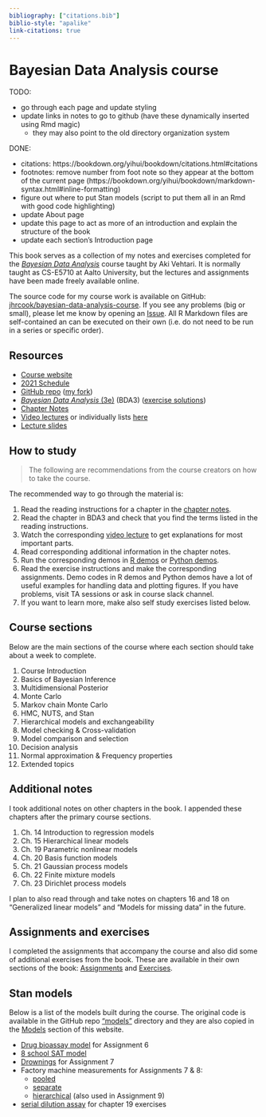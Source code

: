 ```yaml
---
bibliography: ["citations.bib"]
biblio-style: "apalike"
link-citations: true
---
```


# Bayesian Data Analysis course {-}

TODO:

- go through each page and update styling
- update links in notes to go to github (have these dynamically inserted using Rmd magic)
  - they may also point to the old directory organization system

DONE:

- citations: https://bookdown.org/yihui/bookdown/citations.html#citations
- footnotes: remove number from foot note so they appear at the bottom of the current page (https://bookdown.org/yihui/bookdown/markdown-syntax.html#inline-formatting)
- figure out where to put Stan models (script to put them all in an Rmd with good code highlighting)
- update About page
- update this page to act as more of an introduction and explain the structure of the book
- update each section's Introduction page


This book serves as a collection of my notes and exercises completed for the [*Bayesian Data Analysis*](https://avehtari.github.io/BDA_course_Aalto/) course taught by Aki Vehtari.
It is normally taught as CS-E5710 at Aalto University, but the lectures and assignments have been made freely available online.

The source code for my course work is available on GitHub: [jhrcook/bayesian-data-analysis-course](https://github.com/jhrcook/bayesian-data-analysis-course).
If you see any problems (big or small), please let me know by opening an [Issue](https://github.com/jhrcook/bayesian-data-analysis-course/issues).
All R Markdown files are self-contained an can be executed on their own (i.e. do not need to be run in a series or specific order).

## Resources

- [Course website](https://avehtari.github.io/BDA_course_Aalto/)
- [2021 Schedule](https://avehtari.github.io/BDA_course_Aalto/Aalto2021.html#Schedule_2021)
- [GitHub repo](https://github.com/avehtari/BDA_course_Aalto) ([my fork](https://github.com/jhrcook/BDA_course_Aalto))
- [*Bayesian Data Analysis* (3e)](https://users.aalto.fi/~ave/BDA3.pdf) (BDA3) ([exercise solutions](https://github.com/jhrcook/bayesian-data-analysis-course/blob/master/reading/bda3-exercise-solutions.pdf))
- [Chapter Notes](https://avehtari.github.io/BDA_course_Aalto/chapter_notes/BDA_notes.pdf)
- [Video lectures](https://aalto.cloud.panopto.eu/Panopto/Pages/Sessions/List.aspx#folderID=%22f0ec3a25-9e23-4935-873b-a9f401646812%22) or individually lists [here](https://avehtari.github.io/BDA_course_Aalto/#videos)
- [Lecture slides](https://github.com/avehtari/BDA_course_Aalto/tree/master/slides)

## How to study

> The following are recommendations from the course creators on how to take the course.

The recommended way to go through the material is:

1. Read the reading instructions for a chapter in the [chapter notes](https://avehtari.github.io/BDA_course_Aalto/chapter_notes/BDA_notes.pdf).
2. Read the chapter in BDA3 and check that you find the terms listed in the reading instructions.
3. Watch the corresponding [video lecture](https://aalto.cloud.panopto.eu/Panopto/Pages/Sessions/List.aspx#folderID=%22f0ec3a25-9e23-4935-873b-a9f401646812%22) to get explanations for most important parts.
4. Read corresponding additional information in the chapter notes.
5. Run the corresponding demos in [R demos](https://github.com/avehtari/BDA_R_demos) or [Python demos](https://github.com/avehtari/BDA_py_demos).
6. Read the exercise instructions and make the corresponding assignments. Demo codes in R demos and Python demos have a lot of useful examples for handling data and plotting figures. If you have problems, visit TA sessions or ask in course slack channel.
7. If you want to learn more, make also self study exercises listed below.

## Course sections

Below are the main sections of the course where each section should take about a week to complete.

1. Course Introduction
2. Basics of Bayesian Inference
3. Multidimensional Posterior
4. Monte Carlo
5. Markov chain Monte Carlo
6. HMC, NUTS, and Stan
7. Hierarchical models and exchangeability
8. Model checking & Cross-validation
9. Model comparison and selection
10. Decision analysis
11. Normal approximation & Frequency properties
12. Extended topics

## Additional notes

I took additional notes on other chapters in the book.
I appended these chapters after the primary course sections.

1. Ch. 14 Introduction to regression models
1. Ch. 15 Hierarchical linear models
1. Ch. 19 Parametric nonlinear models
1. Ch. 20 Basis function models
1. Ch. 21 Gaussian process models
1. Ch. 22 Finite mixture models
1. Ch. 23 Dirichlet process models

I plan to also read through and take notes on chapters 16 and 18 on "Generalized linear models" and "Models for missing data" in the future.

## Assignments and exercises

I completed the assignments that accompany the course and also did some of additional exercises from the book.
These are available in their own sections of the book: [Assignments](#assignments-intro) and [Exercises](#exercises-intro).


## Stan models

Below is a list of the models built during the course.
The original code is available in the GitHub repo ["models"](https://github.com/jhrcook/bayesian-data-analysis-course/tree/master/models) directory and they are also copied in the [Models](#stan-models-1) section of this website.

- [Drug bioassay model](models/assignment06-bioassay.stan) for Assignment 6
- [8 school SAT model](models/8-schools.stan)
- [Drownings](models/assignment07-drownings.stan) for Assignment 7
- Factory machine measurements for Assignments 7 & 8:
  - [pooled](models/assignment07_factories_pooled.stan)
  - [separate](models/assignment07_factories_separate.stan)
  - [hierarchical](models/assignment07_factories_hierarchical.stan) (also used in Assignment 9)
- [serial dilution assay](models/serial-dilution.stan) for chapter 19 exercises
